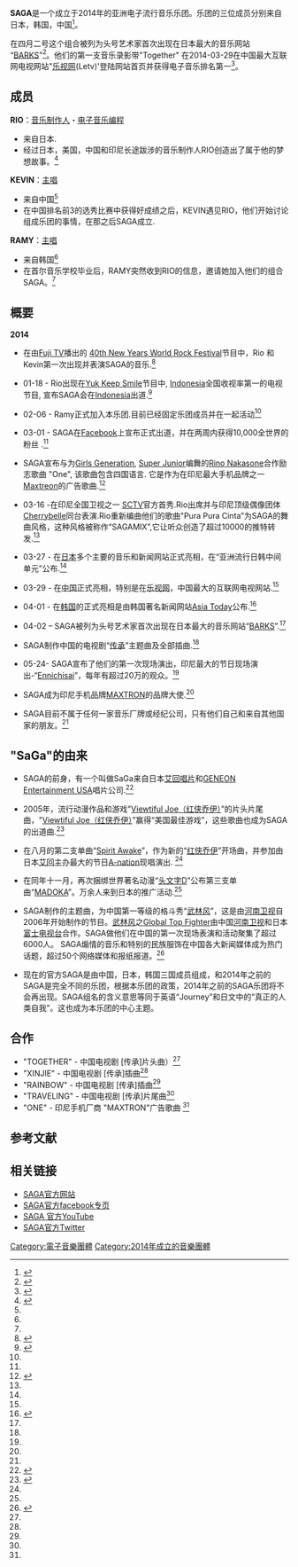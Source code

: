 {{multiple issues|
{{copyedit|time=2019-02-16T03:21:25+00:00}}
{{Orphan|time=2019-12-04T12:13:07+00:00}}
{{citecheck|time=2021-06-01}}
{{fansite|time=2021-06-01}}
}}
{{艺人
|name  =  SAGA
|图片               =
|類型=樂團
|国籍               = {{PRC}}<br/>{{JPN}}<br/>{{KOR}}<br/>
|音乐类型         = [[Pop_music|Pop]]<br />[[Electronica|Electronica]]
|唱片公司         = Touhou (Europe)
|活跃年代         = 2014至今 
|官方网站         ={{URL|svgv.asia}}
|現任成員 = Rio - [[制作人|制作人]] <br />Kevin - [[主唱|主唱]] <br />Ramy - [[主唱|主唱]]
|语言 = [[英语|英语]]、[[中国语|中国语]]、[[日语|日语]]、[[韩国语|韩国语]]
|演奏乐器 = [[钢琴|钢琴]]、[[大提琴|大提琴]]、[[萨克斯|萨克斯]]
|出道地點 = {{CHN}}<br/>{{JPN}}<br/>{{KOR}}<br/>{{印尼}}<br/>
}}
'''SAGA'''是一个成立于2014年的亚洲电子流行音乐乐团。乐团的三位成员分别来自日本，韩国，中国<ref name="musicman-net.com">{{cite web|url=http://www.musicman-net.com/artist/34685.html|title=アジアで話題の日韓中グローバルユニット「SAGA」、インドネシアトップアイドルCHERRYBELLEと競演|work=Musicman-NET|access-date=2014-04-22|archive-url=https://web.archive.org/web/20140328133625/http://www.musicman-net.com/artist/34685.html|archive-date=2014-03-28|dead-url=yes}}</ref>。

在四月二号这个组合被列为头号艺术家首次出现在日本最大的音乐网站 “[[BARKS|BARKS]]”<ref name="barks.jp">{{cite web |url=http://www.barks.jp/ranking/ |title=存档副本 |accessdate=2014-04-22 |deadurl=yes |archiveurl=https://web.archive.org/web/20140424081757/http://www.barks.jp/ranking/ |archivedate=2014-04-24 }}</ref>。他们的第一支音乐录影带"Together" 在2014-03-29在中国最大互联网电视网站"[[乐视网|乐视网]](Letv)'登陆网站首页并获得电子音乐排名第一<ref name="letv.com">{{cite web|url=http://music.letv.com/|title=乐视音乐：中国最大的音乐直播平台|publisher=|accessdate=2014-04-22|archive-date=2014-04-18|archive-url=https://web.archive.org/web/20140418230240/http://music.letv.com/|dead-url=yes}}</ref>。

== 成员 ==
'''RIO'''：[[音乐制作人|音乐制作人]]・[[电子音乐编程|电子音乐编程]]
*来自日本.
*经过日本，美国，中国和印尼长途跋涉的音乐制作人RIO创造出了属于他的梦想故事。<ref name="getnews.jp">{{cite web |url=http://snn.getnews.jp/archives/284149 |title=存档副本 |accessdate=2014-04-22 |deadurl=yes |archiveurl=https://web.archive.org/web/20140330010621/http://snn.getnews.jp/archives/284149 |archivedate=2014-03-30 }}</ref>

'''KEVIN'''：[[主唱|主唱]]
*来自中国<ref name="getnews.jp"/>
*在中国排名前3的选秀比赛中获得好成绩之后，KEVIN遇见RIO，他们开始讨论组成乐团的事情，在那之后SAGA成立.

'''RAMY'''：[[主唱|主唱]]
*来自韩国<ref name="getnews.jp"/>
*在首尔音乐学校毕业后，RAMY突然收到RIO的信息，邀请她加入他们的组合SAGA。<ref name="getnews.jp"/>

== 概要 ==

'''2014'''

*在由[[Fuji_TV|Fuji TV]]播出的 [[40th_New_Years_World_Rock_Festival|40th New Years World Rock Festival]]节目中，Rio 和 Kevin第一次出现并表演SAGA的音乐.<ref>{{cite web|url=http://tvtopic.goo.ne.jp/program/info/616408/index.html|title=[New Years World Rock Festival 【40th】 ]の番組概要ページ - gooテレビ番組（関東版）|work=gooテレビ番組|access-date=2014-04-22|archive-url=https://web.archive.org/web/20140328145257/http://tvtopic.goo.ne.jp/program/info/616408/index.html|archive-date=2014-03-28|dead-url=yes}}</ref>

* 01-18 - Rio出现在[[Yuk_Keep_Smile|Yuk Keep Smile]]节目中, [[Indonesia|Indonesia]]全国收视率第一的电视节目, 宣布SAGA会在[[Indonesia|Indonesia]]出道.<ref>{{cite web |url=http://transtv.co.id/ |title=存档副本 |accessdate=2014-04-22 |deadurl=yes |archiveurl=https://web.archive.org/web/20140422112129/http://www.transtv.co.id/ |archivedate=2014-04-22 }}</ref>

* 02-06 - Ramy正式加入本乐团.目前已经固定乐团成员并在一起活动<ref name="musicman-net.com"/>

* 03-01 - SAGA在[[Facebook|Facebook]]上宣布正式出道，并在两周内获得10,000全世界的粉丝 .<ref name="musicman-net.com"/>

* SAGA宣布与为[[Girls_Generation|Girls Generation]], [[Super_Junior|Super Junior]]编舞的[[Rino_Nakasone|Rino Nakasone]]合作励志歌曲 "One",  该歌曲包含四国语言.  它是作为在印尼最大手机品牌之一[[Maxtreon|Maxtreon]]的广告歌曲.<ref name="jpopasia">{{cite web|url=http://www.jpopasia.com/news/super-asian-pop-unit-saga-korea-x-japan-x-china-to-debut-in-jakarta-indonesia::15815.html|title=Super Asian Pop Unit "SAGA" - KOREA X JAPAN X CHINA to Debut in Jakarta Indonesia|author=jpopasia|work=JpopAsia|accessdate=2014-04-22|archive-date=2014-05-18|archive-url=https://web.archive.org/web/20140518211703/http://www.jpopasia.com/news/super-asian-pop-unit-saga-korea-x-japan-x-china-to-debut-in-jakarta-indonesia::15815.html|dead-url=no}}</ref>

* 03-16 -在印尼全国卫视之一 [[SCTV_(Indonesia)|SCTV]]官方首秀.Rio出席并与印尼顶级偶像团体[[Cherrybelle|Cherrybelle]]同台表演.Rio重新编曲他们的歌曲"Pura Pura Cinta”为SAGA的舞曲风格，这种风格被称作“SAGAMIX”,它让听众创造了超过10000的推特转发.<ref name="musicman-net.com"/>
 
* 03-27 - 在[[日本|日本]]多个主要的音乐和新闻网站正式亮相，在“亚洲流行日韩中间单元”公布.<ref name="jpopasia"/>

* 03-29 - 在[[中国|中国]]正式亮相，特别是在[[乐视网|乐视网]]，中国最大的互联网电视网站.<ref name="letv.com"/>

* 04-01 - 在[[韩国|韩国]]的正式亮相是由韩国著名新闻网站[[Asia_Today|Asia Today]]公布.<ref>{{cite web|url=http://www.asiatoday.co.kr/view.php?lcode=7&series=&ncid=&key=20140331010017179|title=‘네오 한류’ 한중일 유닛 사가, 아시아 10개국서 초대형 데뷔|work=글로벌 '모바일 No1' 아시아투데이|access-date=2014-04-22|archive-url=https://web.archive.org/web/20140331100451/http://www.asiatoday.co.kr/view.php?lcode=7&series=&ncid=&key=20140331010017179|archive-date=2014-03-31|dead-url=yes}}</ref>

* 04-02 – SAGA被列为头号艺术家首次出现在日本最大的音乐网站“[[BARKS|BARKS]]”.<ref name="barks.jp"/>

* SAGA制作中国的电视剧“[[传承|传承]]”主题曲及全部插曲.<ref name="musicman-net.com"/>

* 05-24-  SAGA宣布了他们的第一次现场演出，印尼最大的节日现场演出-“[[Ennichisai|Ennichisai]]”，每年有超过20万的观众。<ref name="jpopasia"/>

* SAGA成为印尼手机品牌[[MAXTRON|MAXTRON]]的品牌大使.<ref name="jpopasia"/>

* SAGA目前不属于任何一家音乐厂牌或经纪公司，只有他们自己和来自其他国家的朋友。<ref name="musicman-net.com"/>

== "SaGa"的由来 ==
* SAGA的前身，有一个叫做SaGa来自日本[[艾回唱片|艾回唱片]]和[[GENEON_Entertainment_USA|GENEON Entertainment USA]]唱片公司.<ref name="avexnet.jp">{{cite web|url=http://avexnet.jp/artist_detail.php?artist_cd=SAGAX&search_word=%E3%82%B5|title=-  - avex portal（エイベックス・ポータル）|work=avex portal（エイベックス・ポータル）|access-date=2014-04-22|archive-url=https://web.archive.org/web/20140408062852/http://avexnet.jp/artist_detail.php?artist_cd=SAGAX&search_word=%E3%82%B5|archive-date=2014-04-08|dead-url=yes}}</ref>

* 2005年，流行动漫作品和游戏"[[Viewtiful_Joe（红侠乔伊）|Viewtiful Joe（红侠乔伊）]]”的片头片尾曲，"[[Viewtiful_Joe（红侠乔伊）|Viewtiful Joe（红侠乔伊）]]”赢得“美国最佳游戏”，这些歌曲也成为SAGA的出道曲.<ref>{{cite web|url=http://www.barks.jp/artist/?id=1000001595|title=SaGa|work=BARKS|accessdate=2014-04-22|archive-date=2014-03-28|archive-url=https://web.archive.org/web/20140328232234/http://www.barks.jp/artist/?id=1000001595|dead-url=no}}</ref>

* 在八月的第二支单曲“[[Spirit_Awake|Spirit Awake]]”，作为新的“[[红侠乔伊|红侠乔伊]]”开场曲，并参加由日本[[艾回|艾回]]主办最大的节日[[A-nation|A-nation]]现唱演出. <ref name="avexnet.jp"/>

* 在同年十一月，再次捆绑世界著名动漫“[[头文字D|头文字D]]”公布第三支单曲“[[MADOKA|MADOKA]]”。万余人来到日本的推广活动.<ref name="avexnet.jp"/>

* SAGA制作的主题曲，为中国第一等级的格斗秀“[[武林风|武林风]]”，这是由[[河南卫视|河南卫视]]自2006年开始制作的节目。[[武林风|武林风]]之[[Global_Top_Fighter|Global Top Fighter]]由中国[[河南卫视|河南卫视]]和日本[[富士电视台|富士电视台]]合作。SAGA做他们在中国的第一次现场表演和活动聚集了超过6000人。 SAGA煽情的音乐和特别的民族服饰在中国各大新闻媒体成为热门话题，超过50个网络媒体和报纸报道。<ref>{{cite web|url=http://music.yule.sohu.com/20120116/n332330888.shtml|title=中日SAGA组合 武林风强劲亮相复出|publisher=|accessdate=2014-04-22|archive-date=2014-03-28|archive-url=https://web.archive.org/web/20140328232909/http://music.yule.sohu.com/20120116/n332330888.shtml|dead-url=no}}</ref>

* 现在的官方SAGA是由中国，日本，韩国三国成员组成，和2014年之前的SAGA是完全不同的乐团，根据本乐团的政策，2014年之前的SAGA乐团将不会再出现。SAGA组名的含义意思等同于英语“Journey”和日文中的“真正的人类自我”。这也成为本乐团的中心主题。

== 合作 ==
* "TOGETHER" - 中国电视剧 [传承]片头曲）<ref name="jpopasia"/>
* "XINJIE" - 中国电视剧 [传承]插曲<ref name="jpopasia"/>
* "RAINBOW" - 中国电视剧 [传承]插曲<ref name="jpopasia"/>
* "TRAVELING" - 中国电视剧 [传承]片尾曲<ref name="jpopasia"/>
* "ONE" - 印尼手机厂商 "MAXTRON"广告歌曲 <ref name="jpopasia"/>

== 参考文献 ==
{{Reflist|2}}

== 相关链接 ==
* [http://www.b2m-spica.com SAGA官方网站]{{Wayback|url=http://www.b2m-spica.com/ |date=20120621213624 }} 
* [https://www.facebook.com/sagaofficialpage SAGA官方facebook专页]{{Wayback|url=https://www.facebook.com/sagaofficialpage |date=20150725081139 }}
* [http://www.youtube.com/user/sagaonlinetv SAGA 官方YouTube]{{Wayback|url=http://www.youtube.com/user/sagaonlinetv |date=20140727165619 }} 
* [https://twitter.com/SAGA_ASIA SAGA官方Twitter]{{Wayback|url=https://twitter.com/SAGA_ASIA |date=20140422232345 }}

{{DEFAULTSORT:SAGA}}
[[Category:電子音樂團體|Category:電子音樂團體]]
[[Category:2014年成立的音樂團體|Category:2014年成立的音樂團體]]